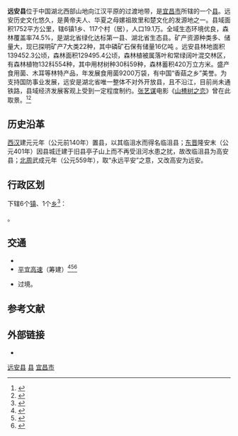 {{Infobox China County
|name = 远安县
|other_name = 
|Types = [[县|县]]
|Photo = Huilongwan Scenic Area 14.jpg
|image_caption= 回龙湾景区内的沮河
|image_map = ChinaYichangYuanan.png
|map_caption =
|Belong = [[湖北省|湖北省]][[宜昌市|宜昌市]]
| area_footnotes = <ref name="tdmj">{{cite web |author1=远安县人民政府 |title=土地面积 |url=http://www.yuanan.gov.cn/content-1299-670923-1.html |website=www.yuanan.gov.cn |publisher=远安县人民政府 |accessdate=2019-10-03 }}{{Dead link|date=2020年1月 |bot=InternetArchiveBot |fix-attempted=yes }}</ref>
| area = 1752
| population = 
| population_footnotes = <ref>{{cite web |title=远安县国民经济和社会发展 - 经济发展 - 远安县人民政府 |url=http://www.yuanan.gov.cn/content-1295-670919-1.html |website=www.yuanan.gov.cn |publisher=远安县人民政府 |accessdate=2019-10-03 }}{{Dead link|date=2020年1月 |bot=InternetArchiveBot |fix-attempted=yes }}</ref>
| population_total = 191912
| population_as_of = 2017
| population_density_km2 = auto
|coordinates = {{coord|31.0609|N|111.6405|E|format=dms|type:adm3rd_region:CN-42_source:Gaode|display=it}}
|elevation_max_m=1325.1
|elevation_min_m=76
|elevation_footnotes=<ref name="dxdm">{{cite web |title=地形地貌 |url=http://www.yuanan.gov.cn/content-1301-670925-1.html |website=www.yuanan.gov.cn |publisher=远安县人民政府 |accessdate=2019-10-03 }}{{Dead link|date=2020年1月 |bot=InternetArchiveBot |fix-attempted=yes }}</ref>
|web = www.yuanan.gov.cn
}}
'''远安县'''位于中国湖北西部山地向江汉平原的过渡地带，是[[宜昌市|宜昌市]]所辖的一个[[县|县]]。远安历史文化悠久，是黄帝夫人、华夏之母嫘祖故里和楚文化的发源地之一。县域面积1752平方公里，辖6镇1乡、117个村（居），人口19.1万。全域生态环境优良，森林覆盖率74.5%，是湖北省绿化达标第一县、湖北省生态县。矿产资源种类多、储量大，现已探明矿产7大类22种，其中磷矿石保有储量16亿吨<!-- ，煤炭保有储量5400万吨 -->。远安县林地面积139452.3公顷，森林面积129495.4公顷，森林植被属落叶和常绿阔叶混交林区，有森林植物132科554种，其中用材树种30科59种，森林蓄积420万立方米。盛产食用菌、木耳等林特产品，年发展食用菌9200万袋，有中国“香菇之乡”美誉。为支持国防事业发展，远安是湖北省唯一整体不对外开放县，且不沿江，目前尚未通铁路，县域经济发展客观上受到一定程度制约。[[张艺谋|张艺谋]]电影《[[山楂树之恋_(电影)|山楂树之恋]]》曾在此取景。<ref>{{cite web |title=远安县县情简介 - 县情简介 - 远安县人民政府 |url=http://www.yuanan.gov.cn/content-1292-670529-1.html |website=www.yuanan.gov.cn |accessdate=2019-10-03 |archive-url=https://web.archive.org/web/20181223203305/http://www.yuanan.gov.cn/content-1292-670529-1.html |archive-date=2018-12-23 |dead-url=yes }}</ref><ref>{{cite web |title=自然资源 - 自然资源 - 远安县人民政府 |url=http://www.yuanan.gov.cn/content-1302-670926-1.html |website=www.yuanan.gov.cn |accessdate=2019-10-03 }}{{Dead link|date=2020年1月 |bot=InternetArchiveBot |fix-attempted=yes }}</ref>

==历史沿革==
[[西汉|西汉]]建元元年（公元前140年）置县，以其临沮水而得名临沮县；[[东晋|东晋]]隆安末（公元401年）因县城迁建于旧县亭子山上而不再受沮河水患之扰，故改临沮县为高安县；[[北周|北周]]武成元年（公元559年），取“永远平安”之意，又改高安为远安。

== 行政区划 ==
{{PAGENAMEBASE}}下辖6个[[行政建制镇|镇]]、1个[[乡_(中华人民共和国)|乡]]<ref>{{PRC admin/ref sgc|42/05/25}}</ref>：

{{PRC admin/children|42/05/25}}。

== 交通 ==
* {{China Expwy Name|G59}}
*[[平顶山－宜昌高速公路|平宜高速]]（筹建）<ref>{{Cite web|title=中共中央 国务院印发国家综合立体交通网规划纲要_中央有关文件_中国政府网|url=http://www.gov.cn/zhengce/2021-02/24/content_5588654.htm|access-date=2021-08-21|work=www.gov.cn|archive-date=2021-08-21|archive-url=https://web.archive.org/web/20210821051644/http://www.gov.cn/zhengce/2021-02/24/content_5588654.htm|dead-url=no}}</ref><ref>{{Cite book|title=国家综合立体交通网规划纲要|publisher=人民出版社|year=2021|isbn=9787010232959|location=北京}}</ref><ref>{{Cite book|title=《国家综合立体交通网规划纲要》学习读本|publisher=人民交通出版社股份有限公司|year=2021|isbn=9787114169731|location=北京}}</ref>
* {{中国国道名|347}}过境。

== 参考文献 ==
{{reflist}}

== 外部链接 ==
{{Commons category|Yuan'an County}}
* {{Official website|http://www.yuanan.gov.cn/|name=远安县人民政府}}

{{远安县行政区划}}
{{宜昌市行政区划}}
{{湖北行政区划}}

[[Category:远安县|]]
[[Category:宜昌区县市|县]]
[[Category:湖北省县份|宜昌市]]